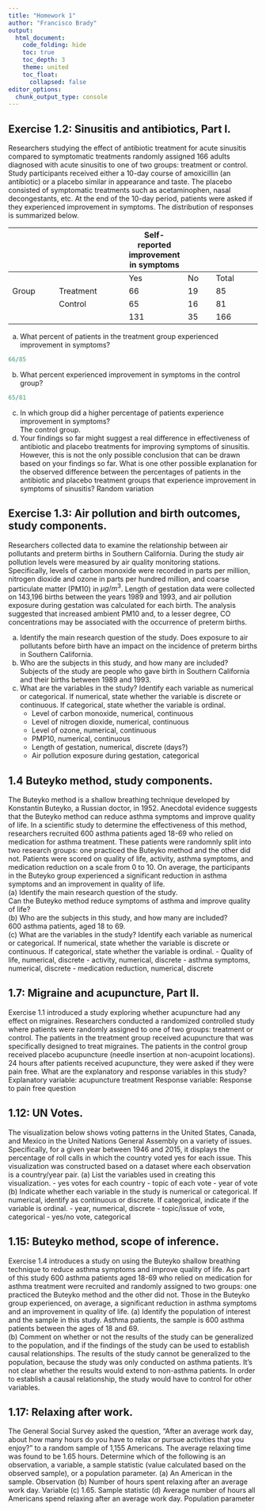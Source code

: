 ```yaml
---
title: "Homework 1"
author: "Francisco Brady"
output:
  html_document:
    code_folding: hide
    toc: true
    toc_depth: 3
    theme: united
    toc_float:
      collapsed: false
editor_options: 
  chunk_output_type: console
---
```


## Exercise 1.2: Sinusitis and antibiotics, Part I.  
Researchers studying the effect of antibiotic treatment for acute sinusitis compared to symptomatic treatments randomly assigned 166 adults diagnosed with acute sinusitis to one of two groups: treatment or control. Study participants received either a 10-day course of amoxicillin (an antibiotic) or a placebo similar in appearance and taste. The placebo consisted of symptomatic treatments such as acetaminophen, nasal decongestants, etc. At the end of the 10-day period, patients were asked if they experienced improvement in symptoms. The distribution of responses is summarized below.  

|        |            |Self-reported improvement in symptoms      |     |        |
|--------|------------|------|-----|--------|
|        |            |Yes   |No   |Total   |
|Group   |Treatment   |66    |19   |85      |
|        |Control     |65    |16   |81      |
|        |            |131   |35   |166     | 


(a) What percent of patients in the treatment group experienced improvement in symptoms?  
```r
66/85
```
(b) What percent experienced improvement in symptoms in the control group?  
```r
65/81
```
(c) In which group did a higher percentage of patients experience improvement in symptoms?  
The control group.  
(d) Your findings so far might suggest a real difference in effectiveness of antibiotic and placebo treatments for improving symptoms of sinusitis. However, this is not the only possible conclusion that can be drawn based on your findings so far. What is one other possible explanation for the observed difference between the percentages of patients in the antibiotic and placebo treatment groups that experience improvement
in symptoms of sinusitis?
Random variation

## Exercise 1.3: Air pollution and birth outcomes, study components.  
Researchers collected data to examine the relationship between air pollutants and preterm births in Southern California. During the study air pollution levels were measured by air quality monitoring stations. Specifically, levels of carbon monoxide were recorded in parts per million, nitrogen dioxide and ozone in parts per hundred million, and coarse particulate matter (PM10) in $\mu g/m^3$. Length of gestation data were collected on 143,196 births between the years 1989 and 1993, and air pollution exposure during gestation was calculated for each birth. The analysis suggested that increased ambient PM10 and, to a lesser degree, CO concentrations may be associated with the occurrence of preterm births.  

(a) Identify the main research question of the study.
Does exposure to air pollutants before birth have an impact on the incidence of preterm births in Southern California.   
(b) Who are the subjects in this study, and how many are included?
Subjects of the study are people who gave birth in Southern California and their births between 1989 and 1993.  
(c) What are the variables in the study? Identify each variable as numerical or categorical. If numerical, state whether the variable is discrete or continuous. If categorical, state whether the variable is ordinal.
    - Level of carbon monoxide, numerical, continuous
    - Level of nitrogen dioxide, numerical, continuous
    - Level of ozone, numerical, continuous
    - PMP10, numerical, continuous
    - Length of gestation, numerical, discrete (days?)
    - Air pollution exposure during gestation, categorical  

## 1.4 Buteyko method, study components. 
The Buteyko method is a shallow breathing technique developed by Konstantin Buteyko, a Russian doctor, in 1952. Anecdotal evidence suggests that the Buteyko method can reduce asthma symptoms and improve quality of life. In a scientific study to determine the effectiveness of this method, researchers recruited 600 asthma patients aged 18-69 who relied on medication for asthma treatment. These patients were randomnly split into two research groups: one practiced the Buteyko method and the other did not. Patients were scored on quality of life, activity, asthma symptoms, and medication reduction on a scale from 0 to 10. On average, the participants in the Buteyko group experienced a significant reduction in asthma symptoms and an improvement in quality of life.  
(a) Identify the main research question of the study.  
Can the Buteyko method reduce symptoms of asthma and improve quality of life?  
(b) Who are the subjects in this study, and how many are included?  
600 asthma patients, aged 18 to 69.  
(c) What are the variables in the study? Identify each variable as numerical or categorical. If numerical, state whether the variable is discrete or continuous. If categorical, state whether the variable is ordinal.
    - Quality of life, numerical, discrete
    - activity, numerical, discrete
    - asthma symptoms, numerical, discrete
    - medication reduction, numerical, discrete  

## 1.7: Migraine and acupuncture, Part II. 
Exercise 1.1 introduced a study exploring whether acupuncture had any effect on migraines. Researchers conducted a randomized controlled study where patients were randomly assigned to one of two groups: treatment or control. The patients in the treatment group received acupuncture that was specifically designed to treat migraines. The patients in the control group received placebo acupuncture (needle insertion at non-acupoint locations). 24 hours after patients received acupuncture, they were asked if they were pain free. What are the explanatory and response variables in this study?
Explanatory variable: acupuncture treatment
Response variable: Response to pain free question

## 1.12: UN Votes. 
The visualization below shows voting patterns in the United States, Canada, and Mexico in the United Nations General Assembly on a variety of issues. Specifically, for a given year between 1946 and 2015, it displays the percentage of roll calls in which the country voted yes for each issue. This visualization was constructed based on a dataset where each observation is a country/year pair. 
(a) List the variables used in creating this visualization.
    - yes votes for each country
    - topic of each vote
    - year of vote
(b) Indicate whether each variable in the study is numerical or categorical. If numerical, identify as continuous or discrete. If categorical, indicate if the variable is ordinal.
    - year, numerical, discrete
    - topic/issue of vote, categorical
    - yes/no vote, categorical

## 1.15: Buteyko method, scope of inference. 
Exercise 1.4 introduces a study on using the Buteyko shallow breathing technique to reduce asthma symptoms and improve quality of life. As part of this study 600 asthma patients aged 18-69 who relied on medication for asthma treatment were recruited and randomly assigned to two groups: one practiced the Buteyko method and the other did not. Those in the Buteyko group experienced, on average, a significant reduction in asthma symptoms and an improvement in quality of life.
(a) Identify the population of interest and the sample in this study.
Asthma patients, the sample is 600 asthma patients between the ages of 18 and 69.  
(b) Comment on whether or not the results of the study can be generalized to the population, and if the findings of the study can be used to establish causal relationships.
The results of the study cannot be generalized to the population, because the study was only conducted on asthma patients. It's not clear whether the results would extend to non-asthma patients. In order to establish a causal relationship, the study would have to control for other variables.  

## 1.17: Relaxing after work. 
The General Social Survey asked the question, "After an average work day, about how many hours do you have to relax or pursue activities that you enjoy?" to a random sample of 1,155 Americans. The average relaxing time was found to be 1.65 hours. Determine which of the following is an observation, a variable, a sample statistic (value calculated based on the observed sample), or a population parameter.
(a) An American in the sample.
Observation
(b) Number of hours spent relaxing after an average work day.
Variable
(c) 1.65.
Sample statistic
(d) Average number of hours all Americans spend relaxing after an average work day.
Population parameter
